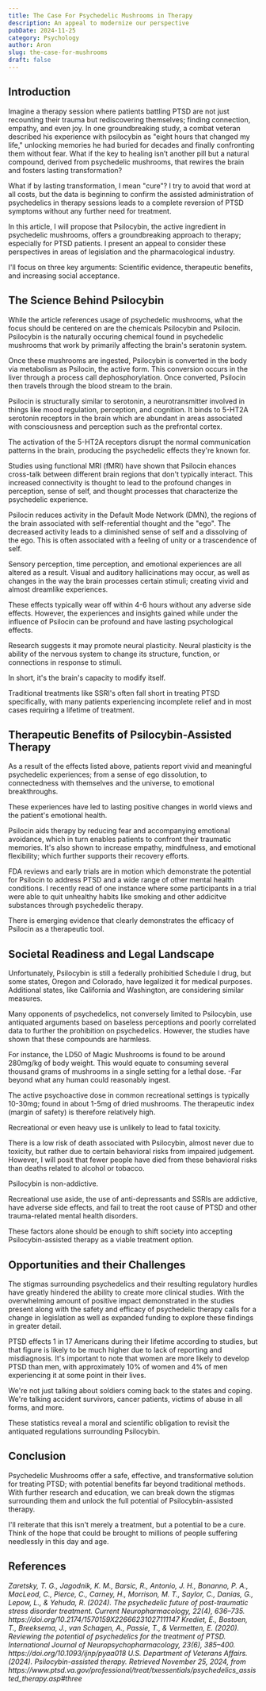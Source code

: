 ```yaml
---
title: The Case For Psychedelic Mushrooms in Therapy
description: An appeal to modernize our perspective
pubDate: 2024-11-25
category: Psychology
author: Aron
slug: the-case-for-mushrooms
draft: false
---
```


## Introduction

Imagine a therapy session where patients battling PTSD are not just recounting their trauma but rediscovering themselves; finding connection, empathy, and even joy. In one groundbreaking study, a combat veteran described his experience with psilocybin as "eight hours that changed my life," unlocking memories he had buried for decades and finally confronting them without fear. What if the key to healing isn’t another pill but a natural compound, derived from psychedelic mushrooms, that rewires the brain and fosters lasting transformation?

What if by lasting transformation, I mean "cure"? I try to avoid that word at all costs, but the data is beginning to confirm the assisted administration of psychedelics in therapy sessions leads to a complete reversion of PTSD symptoms without any further need for treatment.

In this article, I will propose that Psilocybin, the active ingredient in psychedelic mushrooms, offers a groundbreaking approach to therapy; especially for PTSD patients. I present an appeal to consider these perspectives in areas of legislation and the pharmacological industry.

I'll focus on three key arguments: Scientific evidence, therapeutic benefits, and increasing social acceptance.

## The Science Behind Psilocybin

While the article references usage of psychedelic mushrooms, what the focus should be centered on are the chemicals Psilocybin and Psilocin. Psilocybin is the naturally occuring chemical found in psychedelic mushrooms that work by primarily affecting the brain's seratonin system.

Once these mushrooms are ingested, Psilocybin is converted in the body via metabolism as Psilocin, the active form. This conversion occurs in the liver through a process call dephosphorylation. Once converted, Psilocin then travels through the blood stream to the brain.

Psilocin is structurally similar to serotonin, a neurotransmitter involved in things like mood regulation, perception, and cognition. It binds to 5-HT2A serotonin receptors in the brain which are abundant in areas associated with consciousness and perception such as the prefrontal cortex.

The activation of the 5-HT2A receptors disrupt the normal communication patterns in the brain, producing the psychedelic effects they're known for.

Studies using functional MRI (fMRI) have shown that Psilocin ehances cross-talk between different brain regions that don't typically interact. This increased connectivity is thought to lead to the profound changes in perception, sense of self, and thought processes that characterize the psychedelic experience.

Psilocin reduces activity in the Default Mode Network (DMN), the regions of the brain associated with self-referential thought and the "ego". The decreased activity leads to a diminished sense of self and a dissolving of the ego. This is often associated with a feeling of unity or a trascendence of self.

Sensory perception, time perception, and emotional experiences are all altered as a result. Visual and auditory hallicinations may occur, as well as changes in the way the brain processes certain stimuli; creating vivid and almost dreamlike experiences.

These effects typically wear off within 4-6 hours without any adverse side effects. However, the experiences and insights gained while under the influence of Psilocin can be profound and have lasting psychological effects.

Research suggests it may promote neural plasticity. Neural plasticity is the ability of the nervous system to change its structure, function, or connections in response to stimuli.

In short, it's the brain's capacity to modify itself.

Traditional treatments like SSRI's often fall short in treating PTSD specifically, with many patients experiencing incomplete relief and in most cases requiring a lifetime of treatment.

## Therapeutic Benefits of Psilocybin-Assisted Therapy

As a result of the effects listed above, patients report vivid and meaningful psychedelic experiences; from a sense of ego dissolution, to connectedness with themselves and the universe, to emotional breakthroughs.

These experiences have led to lasting positive changes in world views and the patient's emotional health.

Psilocin aids therapy by reducing fear and accompanying emotional avoidance, which in turn enables patients to confront their traumatic memories. It's also shown to increase empathy, mindfulness, and emotional flexibility; which further supports their recovery efforts.

FDA reviews and early trials are in motion which demonstrate the potential for Psilocin to address PTSD and a wide range of other mental health conditions. I recently read of one instance where some participants in a trial were able to quit unhealthy habits like smoking and other addicitve substances through psychedelic therapy.

There is emerging evidence that clearly demonstrates the efficacy of Psilocin as a therapeutic tool.

## Societal Readiness and Legal Landscape

Unfortunately, Psilocybin is still a federally prohibitied Schedule I drug, but some states, Oregon and Colorado, have legalized it for medical purposes. Additional states, like California and Washington, are considering similar measures.

Many opponents of psychedelics, not conversely limited to Psilocybin, use antiquated arguments based on baseless perceptions and poorly correlated data to further the prohibition on psychedelics. However, the studies have shown that these compounds are harmless.

For instance, the LD50 of Magic Mushrooms is found to be around 280mg/kg of body weight. This would equate to consuming several thousand grams of mushrooms in a single setting for a lethal dose. -Far beyond what any human could reasonably ingest.

The active psychoactive dose in common recreational settings is typically 10-30mg; found in about 1-5mg of dried mushrooms. The therapeutic index (margin of safety) is therefore relatively high.

Recreational or even heavy use is unlikely to lead to fatal toxicity.

There is a low risk of death associated with Psilocybin, almost never due to toxicity, but rather due to certain behavioral risks from impaired judgement. However, I will posit that fewer people have died from these behavioral risks than deaths related to alcohol or tobacco.

Psilocybin is non-addictive.

Recreational use aside, the use of anti-depressants and SSRIs are addictive, have adverse side effects, and fail to treat the root cause of PTSD and other trauma-related mental health disorders.

These factors alone should be enough to shift society into accepting Psilocybin-assisted therapy as a viable treatment option.

## Opportunities and their Challenges

The stigmas surrounding psychedelics and their resulting regulatory hurdles have greatly hindered the ability to create more clinical studies. With the overwhelming amount of positive impact demonstrated in the studies present along with the safety and efficacy of psychedelic therapy calls for a change in legislation as well as expanded funding to explore these findings in greater detail.

PTSD effects 1 in 17 Americans during their lifetime according to studies, but that figure is likely to be much higher due to lack of reporting and misdiagnosis. It's important to note that women are more likely to develop PTSD than men, with approximately 10% of women and 4% of men experiencing it at some point in their lives.

We're not just talking about soldiers coming back to the states and coping. We're talking accident survivors, cancer patients, victims of abuse in all forms, and more.

These statistics reveal a moral and scientific obligation to revisit the antiquated regulations surrounding Psilocybin.

## Conclusion

Psychedelic Mushrooms offer a safe, effective, and transformative solution for treating PTSD; with potential benefits far beyond traditional methods. With further research and education, we can break down the stigmas surrounding them and unlock the full potential of Psilocybin-assisted therapy.

I'll reiterate that this isn't merely a treatment, but a potential to be a cure. Think of the hope that could be brought to millions of people suffering needlessly in this day and age.

## References

<cite>
  Zaretsky, T. G., Jagodnik, K. M., Barsic, R., Antonio, J. H., Bonanno, P. A.,
  MacLeod, C., Pierce, C., Carney, H., Morrison, M. T., Saylor, C., Danias, G.,
  Lepow, L., & Yehuda, R. (2024). The psychedelic future of post-traumatic
  stress disorder treatment. Current Neuropharmacology, 22(4), 636–735.
  https://doi.org/10.2174/1570159X22666231027111147
</cite>
<cite>
  Krediet, E., Bostoen, T., Breeksema, J., van Schagen, A., Passie, T., &
  Vermetten, E. (2020). Reviewing the potential of psychedelics for the
  treatment of PTSD. International Journal of Neuropsychopharmacology, 23(6),
  385–400. https://doi.org/10.1093/ijnp/pyaa018
</cite>
<cite>
  U.S. Department of Veterans Affairs. (2024). Psilocybin-assisted therapy.
  Retrieved November 25, 2024, from
  https://www.ptsd.va.gov/professional/treat/txessentials/psychedelics_assisted_therapy.asp#three
</cite>
